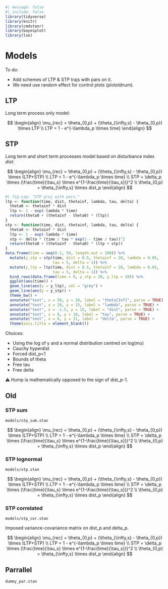 ```r
#| message: false
#| include: false
library(tidyverse)
library(knitr)
library(cmdstanr)
library(bayesplot)
library(loo)
```

# Models {.unnumbered}

To do:

-   Add schemes of LTP & STP trajs with pars on it.
-   We need use random effect for control plots (plotoldnum).

## LTP

Long term process only model:

$$
\begin{align}
\mu_{rec} = \theta_{0,p} + (\theta_{\infty,s} - \theta_{0,p}) \times LTP \\
LTP = 1 - e^{-\lambda_p \times time}
\end{align}
$$

## STP

Long term and short term processes model based on disturbance index $dist$:

$$
\begin{align}
\mu_{rec} = \theta_{0,p} + (\theta_{\infty,s} - \theta_{0,p}) \times (LTP+STP) \\
LTP = 1 - e^{-\lambda_p \times time} \\
STP = \delta_p \times (\frac{time}{\tau_s} \times e^{1-\frac{time}{\tau_s}})^2 \\
\theta_{0,p} = \theta_{\infty,s} \times dist_p
\end{align}
$$

```r
#| fig-cap: "STP proj with pars."
ltp <- function(time, dist, thetainf, lambda, tau, delta) {
  theta0 <- thetainf * dist
  ltp <- 1 - exp(-lambda * time)
  return(theta0 + (thetainf - theta0) * (ltp))
}
stp <- function(time, dist, thetainf, lambda, tau, delta) {
  theta0 <- thetainf * dist
  ltp <- 1 - exp(-lambda * time)
  stp <- delta * (time / tau * exp(1 - time / tau))^2
  return(theta0 + (thetainf - theta0) * (ltp + stp))
}
data.frame(time = seq(0.1, 50, length.out = 100)) %>%
  mutate(y_stp = stp(time, dist = 0.5, thetainf = 20, lambda = 0.05,
                     tau = 5, delta = 1)) %>%
  mutate(y_ltp = ltp(time, dist = 0.5, thetainf = 20, lambda = 0.05,
                     tau = 5, delta = 1)) %>%
  bind_rows(data.frame(time = 0, y_stp = 20, y_ltp = 20)) %>%
  ggplot(aes(time)) +
  geom_line(aes(y = y_ltp), col = "grey") +
  geom_line(aes(y = y_stp)) +
  theme_bw() +
  annotate("text", x = 50, y = 20, label = "theta[Inf]", parse = TRUE) +
  annotate("text", x = 20, y = 15, label = "lambda", parse = TRUE) +
  annotate("text", x = -1.5, y = 15, label = "dist", parse = TRUE) +
  annotate("text", x = 6, y = 10, label = "tau", parse = TRUE) +
  annotate("text", x = 6, y = 21, label = "delta", parse = TRUE) +
  theme(axis.title = element_blank())
```

Choices:

-   Using the log of y and a normal distribution centred on log(mu)
-   Cauchy hyperdist
-   Forced dist_p\<1
-   Bounds of theta
-   Free tau
-   Free delta

⚠️ Hump is mathematically opposed to the sign of dist_p-1.

## Old

### STP sum

`models/stp_sum.stan`

$$
\begin{align}
\mu_{rec} = \theta_{0,p} + (\theta_{\infty,s} - \theta_{0,p}) \times (LTP+STP) \\
LTP = 1 - e^{-\lambda_p \times time} \\
STP = \delta_p \times (\frac{time}{\tau_s} \times e^{1-\frac{time}{\tau_s}})^2 \\
\theta_{0,p} = \theta_{\infty,s} \times dist_p
\end{align}
$$

### STP lognormal

`models/stp.stan`

$$
\begin{align}
\mu_{rec} = \theta_{0,p} + (\theta_{\infty,s} - \theta_{0,p}) \times (LTP+STP) \\
LTP = 1 - e^{-\lambda_p \times time} \\
STP = \delta_p \times (\frac{time}{\tau_s} \times e^{1-\frac{time}{\tau_s}})^2 \\
\theta_{0,p} = \theta_{\infty,s} \times dist_p
\end{align}
$$

### STP correlated

`models/stp_cor.stan`

Imposed variance-covariance matrix on dist_p and delta_p.

$$
\begin{align}
\mu_{rec} = \theta_{0,p} + (\theta_{\infty,s} - \theta_{0,p}) \times (LTP+STP) \\
LTP = 1 - e^{-\lambda_p \times time} \\
STP = \delta_p \times (\frac{time}{\tau_s} \times e^{1-\frac{time}{\tau_s}})^2 \\
\theta_{0,p} = \theta_{\infty,s} \times dist_p
\end{align}
$$

## Parrallel

`dummy_par.stan`
